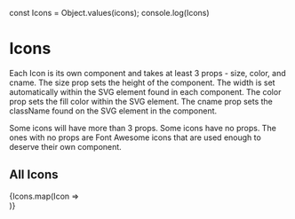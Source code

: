 const Icons = Object.values(icons);
console.log(Icons)

<Meta title="Commons/Components/Icons/AllIcons" />

# Icons

Each Icon is its own component and takes at least 3 props - size, color, and cname. The size prop sets the height of the component. The width is set automatically within the SVG element found in each component. 
The color prop sets the fill color within the SVG element. The cname prop sets the className found on the SVG element in the component. 

Some icons will have more than 3 props. Some icons have no props. The ones with no props are Font Awesome icons that are used enough to deserve their own component.

## All Icons

<Canvas>
  <div style={{ display: 'flex', flexWrap: 'wrap' }}>
    {Icons.map(Icon => 
      <div style={{ height: '3em', width: '3em', padding: '10px', margin: '3px', display: 'flex', alignItems: 'center', justifyContent: 'center', background: '#dfdfdf' }}>
        <Icon />
      </div>
    )}
  </div>
</Canvas>
